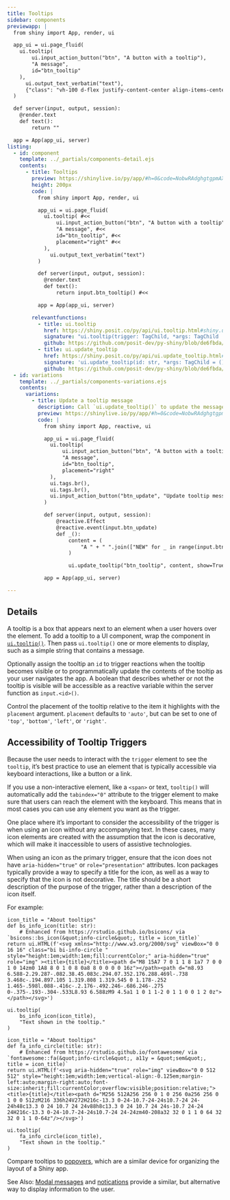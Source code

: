 ```yaml
---
title: Tooltips
sidebar: components
previewapp: |
  from shiny import App, render, ui

  app_ui = ui.page_fluid(
    ui.tooltip(
        ui.input_action_button("btn", "A button with a tooltip"),
        "A message",
        id="btn_tooltip"
    ),
      ui.output_text_verbatim("text"),
      {"class": "vh-100 d-flex justify-content-center align-items-center px-4"}
  )

  def server(input, output, session):
    @render.text
    def text():
        return ""

  app = App(app_ui, server)
listing:
  - id: component
    template: ../_partials/components-detail.ejs
    contents:
      - title: Tooltips
        preview: https://shinylive.io/py/app/#h=0&code=NobwRAdghgtgpmAXGKAHVA6VBPMAaMAYwHsIAXOcpMAMwCdiYACAZwAsBLCbJjmVYnTJMAgujxM6lACZw6EgK4cAOhFVpUAfSVMAvEyVYoAcziaaAGyXSAFKqYGOGMsWIWyHVHYgPfjjFyoCmSaUIQepJoARsEuEHZgUWRq+EzKYCJMMWRxTADuHGRsTFBMLm4eqOkAlHj2fmkZTPAsLCZw6XU+DRzSuulJEJrl7p6d9X6oFmFw8OT9YHQcxmxk6fW1E-7EwUEhFAAeIQBuclFQHjAJh2tg1ar3ahCyNKxyp3Q2gcESO2R7EhYcFaHFI1UQ9QAAlJnnJnHAjvUXmUEWQbOCtg4pGQFHQfN8yBhBsNXKMvI91Og9KJ0DYNNoOID3nJqmAAL4AXSAA
        height: 200px
        code: |
          from shiny import App, render, ui

          app_ui = ui.page_fluid(
            ui.tooltip( #<<
                ui.input_action_button("btn", "A button with a tooltip"),
                "A message", #<<
                id="btn_tooltip", #<<
                placement="right" #<<
            ),
              ui.output_text_verbatim("text")
          )

          def server(input, output, session):
            @render.text
            def text():
                return input.btn_tooltip() #<<

          app = App(app_ui, server)

        relevantfunctions:
          - title: ui.tooltip
            href: https://shiny.posit.co/py/api/ui.tooltip.html#shiny.ui.tooltip
            signature: "ui.tooltip(trigger: TagChild, *args: TagChild | TagAttrs = (), id: Optional = None, placement: Literal = 'auto', options: Optional = None)"
            github: https://github.com/posit-dev/py-shiny/blob/de6fbda/shiny/ui/_tooltip.py#L13-L154
          - title: ui.update_tooltip
            href: https://shiny.posit.co/py/api/ui.update_tooltip.html#shiny.ui.update_tooltip
            signature: 'ui.update_tooltip(id: str, *args: TagChild = (), show: Optional = None, session: Optional = None)'
            github: https://github.com/posit-dev/py-shiny/blob/de6fbda/shiny/ui/_input_update.py#L904-L946
  - id: variations
    template: ../_partials/components-variations.ejs
    contents:
      variations:
        - title: Update a tooltip message
          description: Call `ui.update_tooltip()` to update the message of a tooltip with a given id.
          preview: https://shinylive.io/py/app/#h=0&code=NobwRAdghgtgpmAXGKAHVA6VBPMAaMAYwHsIAXOcpMAMwCdiYACAZwAsBLCbJjmVYnTJMAgujxM6cKITIcAbnAkBXDgB0IGtKgD6qpgF4mqrFADmcHTQA2qgCYAKDU2McMZYsWtzUTiC4DXDC5UZTIdGTlSHQAjMI8IJzAYsk18JjUwESY4sgSmAHcOMjYmKCYPLx9MgEo8Z0CMrKZ4FhZzOEz6-0aOOwNMlIgdSu8OVC6GwNRrGTh4cgGwOg4zNjJMhrqGkzJzFgwYugdtnt39w+PTlxMQsIjZDmjchKShvVQ7KAoupoBVT7fOAVTxjVAtOBtDq1DQ1DQaOxwGisOB0RTHO5kCTEMKhLEotpPCA1RBTJgAASkkQUcAwAFEaDQ4LIyZTpI9FBg4IpyA5MYdUh8vhQ4T0XIjkToTqSxY0SORKMIjH5GqqmtlMkwANRNJoYABWxC4DmAmQAcnSAOqamiCJg6Xj+OhQCAWPkQPEC4bKQEUE41AC6NW1uta7Qsm1lgVFZMCJh9wssox8b0FyfGv3lFHIEnYxAKBgAKnRlHAY9B0IZROgHNo9Bxc6j0TUwABfANAA
          code: |
            from shiny import App, reactive, ui

            app_ui = ui.page_fluid(
              ui.tooltip(
                  ui.input_action_button("btn", "A button with a tooltip"),
                  "A message",
                  id="btn_tooltip",
                  placement="right"
              ),
              ui.tags.br(),
              ui.tags.br(),
              ui.input_action_button("btn_update", "Update tooltip message")
            )

            def server(input, output, session):
                @reactive.Effect
                @reactive.event(input.btn_update)
                def _():
                    content = (
                        "A " + " ".join(["NEW" for _ in range(input.btn_update())])+ " message"
                    )

                    ui.update_tooltip("btn_tooltip", content, show=True) #<<

            app = App(app_ui, server)

---
```


:::{#component}
:::

## Details

A tooltip is a box that appears next to an element when a user hovers over the element. To add a tooltip to a UI component, wrap the component in [`ui.tooltip()`](https://shiny.posit.co/py/api/ui.tooltip.html). Then pass `ui.tooltip()` one or more elements to display, such as a simple string that contains a message.

Optionally assign the tooltip an `id` to trigger reactions when the tooltip becomes visible or to programmatically update the contents of the tooltip as your user navigates the app. A boolean that describes whether or not the tooltip is visible will be accessible as a reactive variable within the server function as `input.<id>()`.

Control the placement of the tooltip relative to the item it highlights with the `placement` argument. `placement` defaults to `'auto'`, but can be set to one of `'top'`, `'bottom'`, `'left'`, or `'right'`.

## Accessibility of Tooltip Triggers

Because the user needs to interact with the `trigger` element to see the `tooltip`, it's best practice to use an element that is typically accessible via keyboard interactions, like a button or a link.

If you use a non-interactive element, like a `<span>` or text, `tooltip()` will automatically add the `tabindex="0"` attribute to the trigger element to make sure that users can reach the element with the keyboard. This means that in most cases you can use any element you want as the trigger.

One place where it's important to consider the accessibility of the trigger is when using an icon without any accompanying text. In these cases, many icon elements are created with the assumption that the icon is decorative, which will make it inaccessible to users of assistive technologies.

When using an icon as the primary trigger, ensure that the icon does not have `aria-hidden="true"` or `role="presentation"` attributes. Icon packages typically provide a way to specify a title for the icon, as well as a way to specify that the icon is not decorative. The title should be a short description of the purpose of the trigger, rather than a description of the icon itself.

For example:

```.python
icon_title = "About tooltips"
def bs_info_icon(title: str):
    # Enhanced from https://rstudio.github.io/bsicons/ via `bsicons::bs_icon(&quot;info-circle&quot;, title = icon_title)`
return ui.HTML(f'<svg xmlns="http://www.w3.org/2000/svg" viewBox="0 0 16 16" class="bi bi-info-circle " style="height:1em;width:1em;fill:currentColor;" aria-hidden="true" role="img" ><title>{title}</title><path d="M8 15A7 7 0 1 1 8 1a7 7 0 0 1 0 14zm0 1A8 8 0 1 0 8 0a8 8 0 0 0 0 16z"></path><path d="m8.93 6.588-2.29.287-.082.38.45.083c.294.07.352.176.288.469l-.738 3.468c-.194.897.105 1.319.808 1.319.545 0 1.178-.252 1.465-.598l.088-.416c-.2.176-.492.246-.686.246-.275 0-.375-.193-.304-.533L8.93 6.588zM9 4.5a1 1 0 1 1-2 0 1 1 0 0 1 2 0z"></path></svg>')

ui.tooltip(
    bs_info_icon(icon_title),
    "Text shown in the tooltip."
)
```

```.python
icon_title = "About tooltips"
def fa_info_circle(title: str):
    # Enhanced from https://rstudio.github.io/fontawesome/ via `fontawesome::fa(&quot;info-circle&quot;, a11y = &quot;sem&quot;, title = icon_title)`
return ui.HTML(f'<svg aria-hidden="true" role="img" viewBox="0 0 512 512" style="height:1em;width:1em;vertical-align:-0.125em;margin-left:auto;margin-right:auto;font-size:inherit;fill:currentColor;overflow:visible;position:relative;"><title>{title}</title><path d="M256 512A256 256 0 1 0 256 0a256 256 0 1 0 0 512zM216 336h24V272H216c-13.3 0-24-10.7-24-24s10.7-24 24-24h48c13.3 0 24 10.7 24 24v88h8c13.3 0 24 10.7 24 24s-10.7 24-24 24H216c-13.3 0-24-10.7-24-24s10.7-24 24-24zm40-208a32 32 0 1 1 0 64 32 32 0 1 1 0-64z"/></svg>')

ui.tooltip(
    fa_info_circle(icon_title),
    "Text shown in the tooltip."
)
```

Compare tooltips to [popovers](https://shiny.posit.co/py/api/ui.popover.html), which are a similar device for organizing the layout of a Shiny app.

See Also: [Modal messages](modal.qmd) and [notications](notifications.qmd) provide a similar, but alternative way to display information to the user.

:::{#variations}
:::